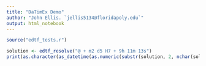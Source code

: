 ---
title: "DaTimEx Demo"
author: "John Ellis. `jellis5134@floridapoly.edu`"
output: html_notebook
---

```{r, warning = FALSE, message = FALSE}
source("edtf_tests.r")

solution <- edtf_resolve("@ + m2 d5 H7 + 9h 11m 13s")
print(as.character(as_datetime(as.numeric(substr(solution, 2, nchar(solution))), tz = Sys.timezone())))
```